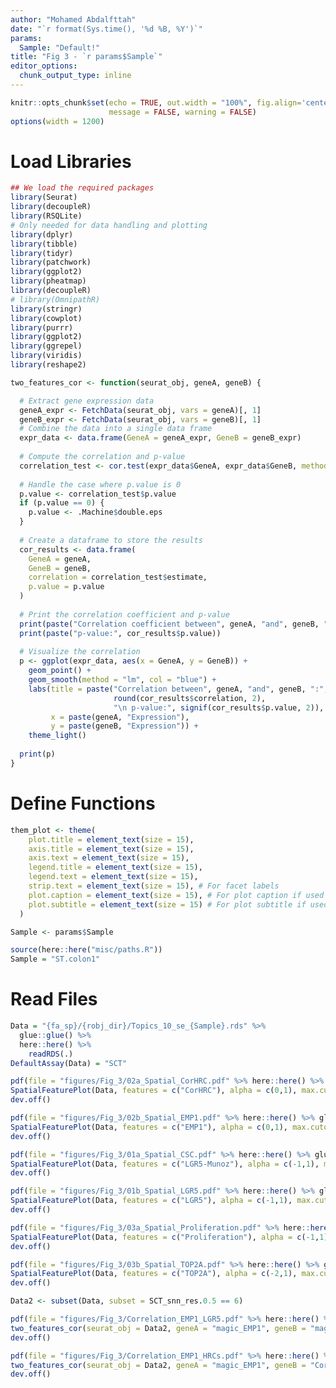 ---
author: "Mohamed Abdalfttah"
date: "`r format(Sys.time(), '%d %B, %Y')`"
params:
  Sample: "Default!"
title: "Fig 3 - `r params$Sample`"
editor_options: 
  chunk_output_type: inline
---

```{r setup, include=FALSE}
knitr::opts_chunk$set(echo = TRUE, out.width = "100%", fig.align='center', 
                      message = FALSE, warning = FALSE)
options(width = 1200)
```

# Load Libraries

```{r, warning=FALSE, message=FALSE}
## We load the required packages
library(Seurat)
library(decoupleR)
library(RSQLite)
# Only needed for data handling and plotting
library(dplyr)
library(tibble)
library(tidyr)
library(patchwork)
library(ggplot2)
library(pheatmap)
library(decoupleR)
# library(OmnipathR)
library(stringr)
library(cowplot)
library(purrr)
library(ggplot2)
library(ggrepel)
library(viridis)
library(reshape2)
```

```{r}
two_features_cor <- function(seurat_obj, geneA, geneB) {

  # Extract gene expression data
  geneA_expr <- FetchData(seurat_obj, vars = geneA)[, 1]
  geneB_expr <- FetchData(seurat_obj, vars = geneB)[, 1]  
  # Combine the data into a single data frame
  expr_data <- data.frame(GeneA = geneA_expr, GeneB = geneB_expr)
  
  # Compute the correlation and p-value
  correlation_test <- cor.test(expr_data$GeneA, expr_data$GeneB, method = "pearson")
  
  # Handle the case where p.value is 0
  p.value <- correlation_test$p.value
  if (p.value == 0) {
    p.value <- .Machine$double.eps
  }
  
  # Create a dataframe to store the results
  cor_results <- data.frame(
    GeneA = geneA,
    GeneB = geneB,
    correlation = correlation_test$estimate,
    p.value = p.value
  )
  
  # Print the correlation coefficient and p-value
  print(paste("Correlation coefficient between", geneA, "and", geneB, ":", cor_results$correlation))
  print(paste("p-value:", cor_results$p.value))
  
  # Visualize the correlation
  p <- ggplot(expr_data, aes(x = GeneA, y = GeneB)) +
    geom_point() +
    geom_smooth(method = "lm", col = "blue") +
    labs(title = paste("Correlation between", geneA, "and", geneB, ":",
                       round(cor_results$correlation, 2),
                       "\n p-value:", signif(cor_results$p.value, 2)),
         x = paste(geneA, "Expression"),
         y = paste(geneB, "Expression")) +
    theme_light()
  
  print(p)
}
```

# Define Functions

```{r}
them_plot <- theme(
    plot.title = element_text(size = 15),
    axis.title = element_text(size = 15),
    axis.text = element_text(size = 15),
    legend.title = element_text(size = 15),
    legend.text = element_text(size = 15),
    strip.text = element_text(size = 15), # For facet labels
    plot.caption = element_text(size = 15), # For plot caption if used
    plot.subtitle = element_text(size = 15) # For plot subtitle if used
  )
```

```{r}
Sample <- params$Sample
```

```{r}
source(here::here("misc/paths.R"))
Sample = "ST.colon1"
```

# Read Files

```{r}
Data = "{fa_sp}/{robj_dir}/Topics_10_se_{Sample}.rds" %>%
  glue::glue() %>%
  here::here() %>%
    readRDS(.)
DefaultAssay(Data) = "SCT"
```


```{r}
pdf(file = "figures/Fig_3/02a_Spatial_CorHRC.pdf" %>% here::here() %>% glue::glue(), width = 4, height = 5)
SpatialFeaturePlot(Data, features = c("CorHRC"), alpha = c(0,1), max.cutoff = "q95", crop = F, pt.size.factor = 1.2) & scale_fill_viridis_c(option = "E", limits = c(0, NA)) & them_plot
dev.off()

pdf(file = "figures/Fig_3/02b_Spatial_EMP1.pdf" %>% here::here() %>% glue::glue(), width = 4, height = 5)
SpatialFeaturePlot(Data, features = c("EMP1"), alpha = c(0,1), max.cutoff = "q95", crop = F, pt.size.factor = 1.2) & scale_fill_viridis_c(option = "C", limits = c(0, NA)) & them_plot
dev.off()

```

```{r}
pdf(file = "figures/Fig_3/01a_Spatial_CSC.pdf" %>% here::here() %>% glue::glue(), width = 4, height = 5)
SpatialFeaturePlot(Data, features = c("LGR5-Munoz"), alpha = c(-1,1), max.cutoff = "q95", crop = F, pt.size.factor = 1.2) & scale_fill_viridis_c(option = "E", limits = c(0, NA)) & them_plot
dev.off()

pdf(file = "figures/Fig_3/01b_Spatial_LGR5.pdf" %>% here::here() %>% glue::glue(), width = 4, height = 5)
SpatialFeaturePlot(Data, features = c("LGR5"), alpha = c(-1,1), max.cutoff = "q95", crop = F, pt.size.factor = 1.2) & scale_fill_viridis_c(option = "C", limits = c(0, NA)) & them_plot
dev.off()

```


```{r}
pdf(file = "figures/Fig_3/03a_Spatial_Proliferation.pdf" %>% here::here() %>% glue::glue(), width = 4, height = 5)
SpatialFeaturePlot(Data, features = c("Proliferation"), alpha = c(-1,1), max.cutoff = "q95", crop = F, pt.size.factor = 1.2) & scale_fill_viridis_c(option = "E", limits = c(0, NA)) & them_plot
dev.off()

pdf(file = "figures/Fig_3/03b_Spatial_TOP2A.pdf" %>% here::here() %>% glue::glue(), width = 4, height = 5)
SpatialFeaturePlot(Data, features = c("TOP2A"), alpha = c(-2,1), max.cutoff = "q95", crop = F, pt.size.factor = 1.2) & scale_fill_viridis_c(option = "C", limits = c(0, NA)) & them_plot
dev.off()

```

```{r}
Data2 <- subset(Data, subset = SCT_snn_res.0.5 == 6)
```

```{r}
pdf(file = "figures/Fig_3/Correlation_EMP1_LGR5.pdf" %>% here::here() %>% glue::glue(), width = 5, height =4)
two_features_cor(seurat_obj = Data2, geneA = "magic_EMP1", geneB = "magic_LGR5") + them_plot
dev.off()
```

```{r}
pdf(file = "figures/Fig_3/Correlation_EMP1_HRCs.pdf" %>% here::here() %>% glue::glue(), width = 5, height = 4)
two_features_cor(seurat_obj = Data2, geneA = "magic_EMP1", geneB = "CorHRC")
dev.off()
```

